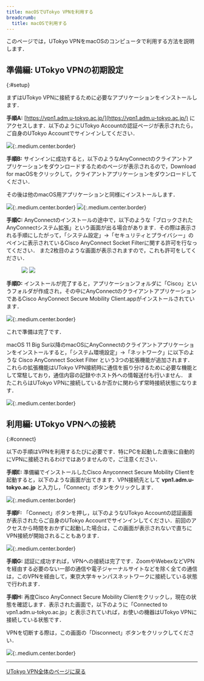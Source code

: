 ```yaml
---
title: macOSでUTokyo VPNを利用する
breadcrumb:
  title: macOSで利用する
---
```


このページでは，UTokyo VPNをmacOSのコンピュータで利用する方法を説明します．

<SubpageBeginning />

## 準備編: UTokyo VPNの初期設定
{:#setup}

まずはUTokyo VPNに接続するために必要なアプリケーションをインストールします．

**手順A:**
[https://vpn1.adm.u-tokyo.ac.jp/](https://vpn1.adm.u-tokyo.ac.jp/) にアクセスします．以下のようにUTokyo Accountの認証ページが表示されたら，ご自身のUTokyo Accountでサインインしてください．

![](img/mac01-vpn1-login.png){:.medium.center.border}

<HelpSecurityEducation />
<HelpMfa />

**手順B:** サインインに成功すると，以下のようなAnyConnectのクライアントアプリケーションをダウンロードするためのページが表示されるので，Download for macOSをクリックして，クライアントアプリケーションをダウンロードしてください．

その後は他のmacOS用アプリケーションと同様にインストールします．

![](img/mac02-download-page.png){:.medium.center.border}
![](img/mac03-install-1.png){:.medium.center.border}

<HelpWhite />

**手順C:** AnyConnectのインストールの途中で，以下のような「ブロックされたAnyConnectシステム拡張」という画面が出る場合があります．その際は表示される手順にしたがって，「システム設定」→「セキュリティとプライバシー」のペインに表示されているCisco AnyConnect Socket Filterに関する許可を行なってください． また2枚目のような画面が表示されますので，これも許可をしてください．

<figure class="gallery">
  <img src="img/mac04-install-2.png" class="border" />
  <img src="img/mac05-install-3.png" class="border" />
</figure>

**手順D:** インストールが完了すると，アプリケーションフォルダに「Cisco」というフォルダが作成され，その中にAnyConnectのクライアントアプリケーションであるCisco AnyConnect Secure Mobility Client.appがインストールされています．

![](img/mac06-cisco-on-app.png){:.medium.center.border}

これで準備は完了です．

macOS 11 Big Sur以降のmacOSにAnyConnectのクライアントアプリケーションをインストールすると，「システム環境設定」→「ネットワーク」に以下のような Cisco AnyConnect Socket Filter という3つの拡張機能が追加されます．これらの拡張機能はUTokyo VPN接続時に通信を振り分けるために必要な機能として常駐しており，通信内容の記録やホスト外への情報送付も行いません．
またこれらはUTokyo VPNに接続しているか否かに関わらず常時接続状態になります．

![](img/mac07-macos-pref.png){:.medium.center.border}

## 利用編: UTokyo VPNへの接続
{:#connect}

以下の手順はVPNを利用するたびに必要です．特にPCを起動した直後に自動的にVPNに接続されるわけではありませんので，ご注意ください．

**手順E:** 準備編でインストールしたCisco Anyconnect Secure Mobility Clientを起動すると，以下のような画面が出てきます．VPN接続先として **vpn1.adm.u-tokyo.ac.jp** と入力し，「Connect」ボタンをクリックします．

![](img/mac08-app-window-connect.png){:.medium.center.border}


**手順F:** 「Connect」ボタンを押し，以下のようなUTokyo Accountの認証画面が表示されたらご自身のUTokyo Accountでサインインしてください．前回のアクセスから時間をおかずに起動した場合は，この画面が表示されないで直ちにVPN接続が開始されることもあります．

![](img/mac10-anyconnect-login.png){:.medium.center.border}

<HelpSecurityEducation />
<HelpMfa />

**手順G:** 認証に成功すれば，VPNへの接続は完了です．ZoomやWebexなどVPNを経由する必要のない一部の通信や電子ジャーナルサイトなどを除く全ての通信は，このVPNを経由して，東京大学キャンパスネットワークに接続している状態で行われます．

**手順H:** 再度Cisco AnyConnect Secure Mobility Clientをクリックし，現在の状態を確認します．表示された画面で，以下のように「Connected to vpn1.adm.u-tokyo.ac.jp」と表示されていれば，お使いの機器はUTokyo VPNに接続している状態です．

VPNを切断する際は，この画面の「Disconnect」ボタンをクリックしてください．

![](img/mac11-vpn-connected-window.png){:.medium.center.border}

---

[UTokyo VPN全体のページに戻る](.)
